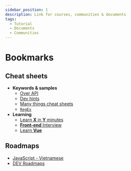 ```yaml
---
sidebar_position: 1
description: Link for courses, communities & documents
tags:
  - Tutorial
  - Documents
  - Communities
---
```


# Bookmarks


## Cheat sheets

- **Keywords & samples**
  - [Over API](https://overapi.com)
  - [Dev hints](https://devhints.io/)
  - [Many things cheat sheets](https://cheatsheets.zip/)
  - [`RegEx`](https://www.debuggex.com/cheatsheet/regex/javascript)
- **Learning**
  - [Learn **X** in **Y** minutes](https://learnxinyminutes.com/)
  - [**Front-end** Interview](https://www.frontendinterviewhandbook.com/)
  - [Learn **Vue**](https://learnvue.co/LearnVue-Vue-3-Cheatsheet.pdf)

## Roadmaps

- [JavaScript - Vietnamese](https://anonystick.com/)
- [DEV Roadmaps](https://roadmap.sh/)

<ToolKeyBindings />
<IdeOnline />
<ChatWithAI />
<Practices />
<Documents />